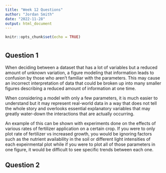 ```yaml
---
title: "Week 12 Questions"
author: "Jordan Smith"
date: "2022-11-28"
output: html_document
---
```


```r
knitr::opts_chunk$set(echo = TRUE)
```

# {.tabset}

## Question 1
When deciding between a dataset that has a lot of variables but a reduced amount of unknown variation, a figure modeling that information leads to confusion by those who aren't familiar with the parameters. This may cause an incorrect interpretation of data that could be broken up into many smaller figures describing a reduced amount of information at one time.

When considering a model with only a few parameters, it is much easier to understand but it may represent real-world data in a way that does not tell the whole story and overlooks essential explanatory variables that may greatly water-down the interactions that are actually occurring. 

An example of this can be shown with experiments done on the effects of various rates of fertilizer application on a certain crop. If you were to only plot rate of fertilizer vs increased growth, you would be ignoring factors such as the nutrient availability in the soil or different light intensities of each expeirmental plot while if you were to plot all of those parameters in one figure, it would be difficult to see specific trends between each one. 

## Question 2
